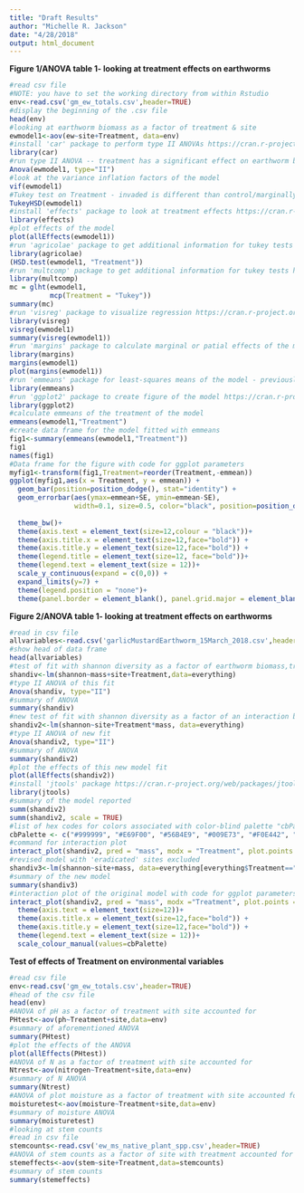 ```yaml
---
title: "Draft Results"
author: "Michelle R. Jackson"
date: "4/28/2018"
output: html_document
---
```

**Figure 1/ANOVA table 1- looking at treatment effects on earthworms**
```r
#read csv file
#NOTE: you have to set the working directory from within Rstudio
env<-read.csv('gm_ew_totals.csv',header=TRUE)
#display the beginning of the .csv file
head(env)
#looking at earthworm biomass as a factor of treatment & site
ewmodel1<-aov(ew~site+Treatment, data=env)
#install 'car' package to perform type II ANOVAs https://cran.r-project.org/web/packages/car/index.html
library(car)
#run type II ANOVA -- treatment has a significant effect on earthworm biomass p=0.01532
Anova(ewmodel1, type="II")
#look at the variance inflation factors of the model 
vif(ewmodel1)
#Tukey test on Treatment - invaded is different than control/marginally significantly different than eradicated
TukeyHSD(ewmodel1)
#install 'effects' package to look at treatment effects https://cran.r-project.org/web/packages/effects/index.html
library(effects) 
#plot effects of the model
plot(allEffects(ewmodel1)) 
#run 'agricolae' package to get additional information for tukey tests https://cran.r-project.org/web/packages/agricolae/index.html
library(agricolae)
(HSD.test(ewmodel1, "Treatment"))
#run 'multcomp' package to get additional information for tukey tests https://cran.r-project.org/web/packages/multcomp/index.html
library(multcomp)
mc = glht(ewmodel1,
          mcp(Treatment = "Tukey"))
summary(mc)
#run 'visreg' package to visualize regression https://cran.r-project.org/web/packages/visreg/index.html
library(visreg)
visreg(ewmodel1)
summary(visreg(ewmodel1))
#run 'margins' package to calculate marginal or patial effects of the model https://cran.r-project.org/web/packages/margins/index.html
library(margins)
margins(ewmodel1)
plot(margins(ewmodel1))
#run 'emmeans' package for least-squares means of the model - previously lsmeans package, but that's being phased out of R https://cran.r-project.org/web/packages/emmeans/vignettes/transition-from-lsmeans.html
library(emmeans)
#run 'ggplot2' package to create figure of the model https://cran.r-project.org/web/packages/ggplot2/README.html
library(ggplot2)
#calculate emmeans of the treatment of the model 
emmeans(ewmodel1,"Treatment")
#create data frame for the model fitted with emmeans
fig1<-summary(emmeans(ewmodel1,"Treatment"))
fig1
names(fig1)
#Data frame for the figure with code for ggplot parameters 
myfig1<-transform(fig1,Treatment=reorder(Treatment,-emmean))
ggplot(myfig1,aes(x = Treatment, y = emmean)) + 
  geom_bar(position=position_dodge(), stat="identity") +
  geom_errorbar(aes(ymax=emmean+SE, ymin=emmean-SE),
                width=0.1, size=0.5, color="black", position=position_dodge(.9))+  labs(x = "Treatment",
                                                                                       y = "Earthworm Biomass (g)")  +
  theme_bw()+
  theme(axis.text = element_text(size=12,colour = "black"))+
  theme(axis.title.x = element_text(size=12,face="bold")) +
  theme(axis.title.y = element_text(size=12,face="bold")) +
  theme(legend.title = element_text(size=12, face="bold"))+
  theme(legend.text = element_text(size = 12))+
  scale_y_continuous(expand = c(0,0)) +
  expand_limits(y=7) +
  theme(legend.position = "none")+
  theme(panel.border = element_blank(), panel.grid.major = element_blank(), panel.grid.minor = element_blank(),axis.line = element_line(colour = "black"))
```
**Figure 2/ANOVA table 1- looking at treatment effects on earthworms**
```r
#read in csv file
allvariables<-read.csv('garlicMustardEarthworm_15March_2018.csv',header=TRUE)
#show head of data frame
head(allvariables)
#test of fit with shannon diversity as a factor of earthworm biomass,treatment & site
shandiv<-lm(shannon~mass+site+Treatment,data=everything)
#type II ANOVA of this fit
Anova(shandiv, type="II")
#summary of ANOVA
summary(shandiv)
#new test of fit with shannon diversity as a factor of an interaction between earthworm biomass*treatment and site
shandiv2<-lm(shannon~site+Treatment*mass, data=everything)
#type II ANOVA of new fit
Anova(shandiv2, type="II")
#summary of ANOVA
summary(shandiv2)
#plot the effects of this new model fit
plot(allEffects(shandiv2))
#install 'jtools' package https://cran.r-project.org/web/packages/jtools/index.html
library(jtools)
#summary of the model reported
summ(shandiv2)
summ(shandiv2, scale = TRUE)
#list of hex codes for colors associated with color-blind palette "cbPalette"
cbPalette <- c("#999999", "#E69F00", "#56B4E9", "#009E73", "#F0E442", "#0072B2", "#D55E00", "#CC79A7")
#command for interaction plot
interact_plot(shandiv2, pred = "mass", modx = "Treatment", plot.points = TRUE)
#revised model with 'eradicated' sites excluded
shandiv3<-lm(shannon~site+mass, data=everything[everything$Treatment=="Eradicated",])
#summary of the new model
summary(shandiv3)
#interaction plot of the original model with code for ggplot parameters 
interact_plot(shandiv2, pred = "mass", modx ="Treatment", plot.points = TRUE, x.label = "Earthworm Biomass (g)", y.label = "Native Plant Diversity", legend.main = "Treatment") +
  theme(axis.text = element_text(size=12))+
  theme(axis.title.x = element_text(size=12,face="bold")) +
  theme(axis.title.y = element_text(size=12,face="bold")) +
  theme(legend.text = element_text(size = 12))+
  scale_colour_manual(values=cbPalette)
```
**Test of effects of Treatment on environmental variables**
```r
#read csv file
env<-read.csv('gm_ew_totals.csv',header=TRUE)
#head of the csv file
head(env)
#ANOVA of pH as a factor of treatment with site accounted for
PHtest<-aov(ph~Treatment+site,data=env)
#summary of aforementioned ANOVA
summary(PHtest)
#plot the effects of the ANOVA
plot(allEffects(PHtest))
#ANOVA of N as a factor of treatment with site accounted for
Ntrest<-aov(nitrogen~Treatment+site,data=env)
#summary of N ANOVA
summary(Ntrest)
#ANOVA of plot moisture as a factor of treatment with site accounted for
moisturetest<-aov(moisture~Treatment+site,data=env)
#summary of moisture ANOVA
summary(moisturetest)
#looking at stem counts
#read in csv file
stemcounts<-read.csv('ew_ms_native_plant_spp.csv',header=TRUE)
#ANOVA of stem counts as a factor of site with treatment accounted for 
stemeffects<-aov(stem~site+Treatment,data=stemcounts)
#summary of stem counts
summary(stemeffects)
```


